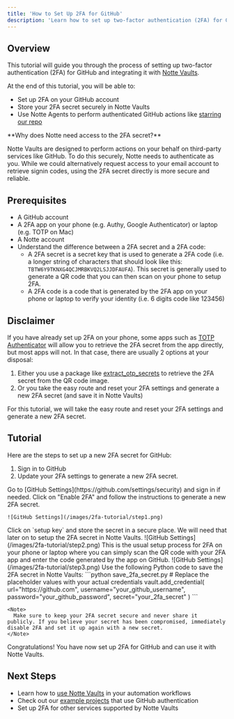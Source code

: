 ```yaml
---
title: 'How to Set Up 2FA for GitHub'
description: 'Learn how to set up two-factor authentication (2FA) for GitHub and use it with Notte Vaults'
---
```


## Overview

This tutorial will guide you through the process of setting up two-factor authentication (2FA) for GitHub and integrating it with [Notte Vaults](concepts/vaults).

At the end of this tutorial, you will be able to:
- Set up 2FA on your GitHub account
- Store your 2FA secret securely in Notte Vaults
- Use Notte Agents to perform authenticated GitHub actions like [starring our repo](https://github.com/nottelabs/notte/tree/main/examples/star-our-repo)


<Note>
  **Why does Notte need access to the 2FA secret?**

  Notte Vaults are designed to perform actions on your behalf on third-party services like GitHub. To do this securely, Notte needs to authenticate as you. While we could alternatively request access to your email account to retrieve signin codes, using the 2FA secret directly is more secure and reliable.
</Note>


## Prerequisites

- A GitHub account
- A 2FA app on your phone (e.g. Authy, Google Authenticator) or laptop (e.g. TOTP on Mac)
- A Notte account
- Understand the difference between a 2FA secret and a 2FA code:
  - A 2FA secret is a secret key that is used to generate a 2FA code (i.e. a longer string of characters that should look like this: `TBTW6Y9TKNXG4QCJMRBKVQ2LSJJDFAUFA`). This secret is generally used to generate a QR code that you can then scan on your phone to setup 2FA.
  - A 2FA code is a code that is generated by the 2FA app on your phone or laptop to verify your identity (i.e. 6 digits code like 123456)


## Disclaimer

If you have already set up 2FA on your phone, some apps such as [TOTP Authenticator](https://apps.apple.com/us/app/totp-authenticator-fast-2fa/id1404230533) will allow you to retrieve the 2FA secret from the app directly, but most apps will not.
In that case, there are usually 2 options at your disposal:
1. Either you use a package like [extract_otp_secrets](https://github.com/scito/extract_otp_secrets) to retrieve the 2FA secret from the QR code image.
2. Or you take the easy route and reset your 2FA settings and generate a new 2FA secret (and save it in Notte Vaults)


<Tip>For this tutorial, we will take the easy route and reset your 2FA settings and generate a new 2FA secret.</Tip>



## Tutorial

Here are the steps to set up a new 2FA secret for GitHub:
1. Sign in to GitHub
2. Update your 2FA settings to generate a new 2FA secret.

<Steps>
  <Step title="Access GitHub Security Settings">
    Go to [GitHub Settings](https://github.com/settings/security) and sign in if needed.
  </Step>
  <Step title="Navigate to the `Two-factor methods` section and `edit` authenticator app  (or `Enable 2FA` if you never set up 2FA before)">
    Click on "Enable 2FA" and follow the instructions to generate a new 2FA secret.

	![GitHub Settings](/images/2fa-tutorial/step1.png)
  </Step>
  <Step title="Retrieve the new 2FA secret generated by GitHub">
    Click on `setup key` and store the secret in a secure place. We will need that later on to setup the 2FA secret in Notte Vaults.
	![GitHub Settings](/images/2fa-tutorial/step2.png)
  </Step>

  <Step title="Setup 2FA on your phone or laptop">
    This is the usual setup process for 2FA on your phone or laptop where you can simply scan the QR code with your 2FA app and enter the code generated by the app on GitHub.
	![GitHub Settings](/images/2fa-tutorial/step3.png)
  </Step>

  <Step title="Save the 2FA secret in Notte Vaults">
    Use the following Python code to save the 2FA secret in Notte Vaults:
    ```python save_2fa_secret.py
    # Replace the placeholder values with your actual credentials
    vault.add_credential(
        url="https://github.com",
        username="your_github_username",
        password="your_github_password",
        secret="your_2fa_secret"
    )
    ```

    <Note>
      Make sure to keep your 2FA secret secure and never share it publicly. If you believe your secret has been compromised, immediately disable 2FA and set it up again with a new secret.
    </Note>
  </Step>

</Steps>

Congratulations! You have now set up 2FA for GitHub and can use it with Notte Vaults.

## Next Steps

- Learn how to [use Notte Vaults](/concepts/vaults) in your automation workflows
- Check out our [example projects](https://github.com/nottelabs/notte/tree/main/examples) that use GitHub authentication
- Set up 2FA for other services supported by Notte Vaults
